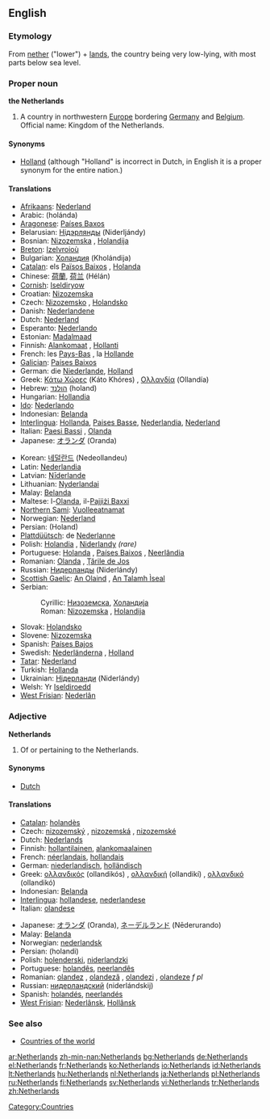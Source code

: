 ==English==
{{wikipedia}}

===Etymology===
From [[nether]] ("lower") + [[land]]s, the country being very low-lying, with most parts below sea level.

===Proper noun===
'''the Netherlands'''

# A country in northwestern [[Europe]] bordering [[Germany]] and [[Belgium]]. Official name: Kingdom of the Netherlands.

====Synonyms====
* [[Holland]] (although "Holland" is incorrect in Dutch, in English it is a proper synonym for the entire nation.)

====Translations====
{{trans-top|country in northwestern Europe}}
* [[Afrikaans]]: [[Nederland]]
* Arabic: {{Arab|[[هولندا]]}} (holánda) {{f}}
* [[Aragonese]]: [[Países Baxos]]
* Belarusian: [[Нідэрлянды]] (Niderljándy) {{m|p}}
* Bosnian: [[Nizozemska#Bosnian|Nizozemska]] {{f}}, [[Holandija#Bosnian|Holandija]] {{f}}
* [[Breton]]: [[Izelvroioù]]
* Bulgarian: [[Холандия]] (Kholándija) {{f}}
* [[Catalan]]: els [[Països Baixos]] {{m|p}}, [[Holanda]] {{f}}
* Chinese: [[荷蘭]], [[荷兰]] (Hélán)
* [[Cornish]]: [[Iseldiryow]]
* Croatian: [[Nizozemska]] {{f}}
* Czech: [[Nizozemsko]] {{n}}, [[Holandsko]] {{n}}
* Danish: [[Nederlandene]]
* Dutch: [[Nederland]]
* Esperanto: [[Nederlando]]
* Estonian: [[Madalmaad]]
* Finnish: [[Alankomaat]] {{p}}, [[Hollanti]]
* French: les [[Pays-Bas]] {{m|p}}, la [[Hollande]]
* [[Galician]]: [[Países Baixos]] {{m|p}}
* German: die [[Niederlande]], [[Holland]]
* Greek: [[Κάτω Χώρες]] (Káto Khóres) {{f|p}}, [[Ολλανδία]] (Ollandía) {{f}}
* Hebrew: [[הולנד]] (holand)
* Hungarian: [[Hollandia]]
* [[Ido]]: [[Nederlando]]
* Indonesian: [[Belanda]]
* [[Interlingua]]: [[Hollanda]], [[Paises Basse]], [[Nederlandia]], [[Nederland]]
* Italian: [[Paesi Bassi]] {{m|p}}, [[Olanda]] {{f}}
* Japanese: [[オランダ]] (Oranda)
{{trans-mid}}
* Korean: [[네덜란드]] (Nedeollandeu)
* Latin: [[Nederlandia]] {{f}}
* Latvian: [[Nīderlande]] {{f}}
* Lithuanian: [[Nyderlandai]]
* Malay: [[Belanda]]
* Maltese: l-[[Olanda]], il-[[Pajjiżi Baxxi]]
* [[Northern Sami]]: [[Vuolleeatnamat]]
* Norwegian: [[Nederland]]
* Persian: {{fa-Arab|[[هلند]]}} (Holand)
* [[Plattdüütsch]]: de [[Nederlanne]]
* Polish: [[Holandia]] {{f}}, [[Niderlandy]] {{p}} ''(rare)''
* Portuguese: [[Holanda]] {{f}}, [[Países Baixos]] {{m|p}}, [[Neerlândia]] {{f}}
* Romanian: [[Olanda]] {{f}}, [[Ţările de Jos]]
* Russian: [[Нидерланды]] (Niderlándy) {{m|p}}
* [[Scottish Gaelic]]: [[An Olaind]] {{f}}, [[An Talamh Ìseal]] {{m}}
* Serbian:
*: Cyrillic: [[Низоземска#Serbian|Низоземска]], [[Холандија#Serbian|Холандија]] {{f}}
*: Roman: [[Nizozemska#Serbian|Nizozemska]] {{f}}, [[Holandija#Serbian|Holandija]] {{f}}
* Slovak: [[Holandsko]] {{n}}
* Slovene: [[Nizozemska]] {{f}}
* Spanish: [[Países Bajos]] {{m|p}}
* Swedish: [[Nederländerna]] {{n|p}}, [[Holland]] {{n}}
* [[Tatar]]: [[Nederland]]
* Turkish: [[Hollanda]]
* Ukrainian: [[Нідерланди]] (Niderlándy) {{m|p}}
* Welsh: Yr [[Iseldiroedd]]
* [[West Frisian]]: [[Nederlân]]
{{trans-bottom}}

===Adjective===
'''Netherlands'''

# Of or pertaining to the Netherlands.

====Synonyms====
* [[Dutch]]

====Translations====
{{trans-top|pertaining to the Netherlands}}
* [[Catalan]]: [[holandès]]
* Czech: [[nizozemský]] {{m}}, [[nizozemská]] {{f}}, [[nizozemské]] {{n}}
* Dutch: [[Nederlands]]
* Finnish: [[hollantilainen]], [[alankomaalainen]]
* French: [[néerlandais]], [[hollandais]]
* German: [[niederlandisch]], [[holländisch]]
* Greek: [[ολλανδικός]] (ollandikós) {{m}}, [[ολλανδική]] (ollandikí) {{f}}, [[ολλανδικό]] (ollandikó) {{n}}
* Indonesian: [[Belanda]]
* [[Interlingua]]: [[hollandese]], [[nederlandese]]
* Italian: [[olandese]]
{{trans-mid}}
* Japanese: [[オランダ]] (Oranda), [[ネーデルランド]] (Nēderurando)
* Malay: [[Belanda]]
* Norwegian: [[nederlandsk]]
* Persian: {{fa-Arab|[[هلندی]]}} (holandi)
* Polish: [[holenderski]], [[niderlandzki]]
* Portuguese: [[holandês]], [[neerlandês]]
* Romanian: [[olandez]] {{m}}, [[olandeză]] {{f}}, [[olandezi]] {{p}}, [[olandeze]] ''f pl''
* Russian: [[нидерландский]] (niderlándskij)
* Spanish: [[holandés]], [[neerlandés]]
* [[West Frisian]]: [[Nederlânsk]], [[Hollânsk]]
{{trans-bottom}}

===See also===
* [[Appendix:Countries of the world|Countries of the world]]

[[Category:Countries]]

[[ar:Netherlands]]
[[zh-min-nan:Netherlands]]
[[bg:Netherlands]]
[[de:Netherlands]]
[[el:Netherlands]]
[[fr:Netherlands]]
[[ko:Netherlands]]
[[io:Netherlands]]
[[id:Netherlands]]
[[lt:Netherlands]]
[[hu:Netherlands]]
[[nl:Netherlands]]
[[ja:Netherlands]]
[[pl:Netherlands]]
[[ru:Netherlands]]
[[fi:Netherlands]]
[[sv:Netherlands]]
[[vi:Netherlands]]
[[tr:Netherlands]]
[[zh:Netherlands]]